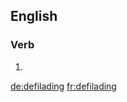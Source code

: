 
==English==

===Verb===
{{head|en|present participle}}

# {{present participle of|defilade|lang=en}}

[[de:defilading]]
[[fr:defilading]]